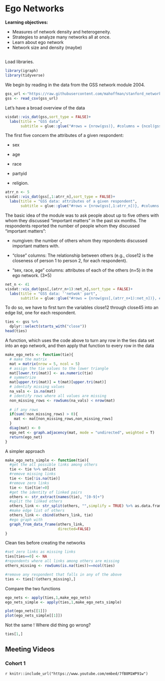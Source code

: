 # Ego Networks

**Learning objectives:**

-   Measures of network density and heterogeneity.
-   Strategies to analyze many networks all at once.
-   Learn about ego network
-   Network size and density (maybe)

## 

Load libraries.

```r
library(igraph)
library(tidyverse)
```

We begin by reading in the data from the GSS network module 2004.

```r
gss_url <-"https://raw.githubusercontent.com/mahoffman/stanford_networks/main/data/gss_local_nets.csv"
gss <- read_csv(gss_url) 
```

Let's have a broad overview of the data

```r
visdat::vis_dat(gss,sort_type = FALSE)+
  labs(title = "GSS data",
       subtitle = glue::glue("#rows = {nrow(gss)}, #columns = {ncol(gss)} "))
```

The first five concern the attributes of a given respondent:

-   sex

-   age

-   race

-   partyid

-   religion.

```r
atrr_n <- 5
visdat::vis_dat(gss[,1:atrr_n],sort_type = FALSE)+
  labs(title = "GSS data: attributes of a given respondent",
       subtitle = glue::glue("#rows = {nrow(gss[,1:atrr_n])}, #columns = {ncol(gss[,1:atrr_n])} "))
```

The basic idea of the module was to ask people about up to five others with whom they discussed "important matters" in the past six months. The respondents reported the number of people whom they discussed "important matters":

-   numgiven: the number of others whom they repondents discussed important matters with.

-   "close" columns: The relationship between others (e.g., close12 is the closeness of person 1 to person 2, for each respondent).

-   "sex, race, age" columns: attributes of each of the others (n=5) in the ego network. (3\*5)

```r
net_n <- 41
visdat::vis_dat(gss[,(atrr_n+1):net_n],sort_type = FALSE)+
  labs(title = "GSS data: ''netwok' part",
       subtitle = glue::glue("#rows = {nrow(gss[,(atrr_n+1):net_n])}, #columns = {ncol(gss[,(atrr_n+1):net_n])} "))
```

To do so, we have to first turn the variables close12 through close45 into an edge list, one for each respondent.

```r
ties <- gss %>%
  dplyr::select(starts_with("close"))
head(ties)
```

A function, which uses the code above to turn any row in the ties data set into an ego network, and then apply that function to every row in the data

```r
make_ego_nets <- function(tie){
  # make the matrix
  mat = matrix(nrow = 5, ncol = 5)
  # assign the tie values to the lower triangle
  mat[lower.tri(mat)] <- as.numeric(tie)
  # symmetrize
  mat[upper.tri(mat)] = t(mat)[upper.tri(mat)]
  # identify missing values
  na_vals <- is.na(mat)
  # identify rows where all values are missing
  non_missing_rows <- rowSums(na_vals) < nrow(mat)
  
  # if any rows 
  if(sum(!non_missing_rows) > 0){
    mat <- mat[non_missing_rows,non_missing_rows]
  }
  diag(mat) <- 0
  ego_net <- graph.adjacency(mat, mode = "undirected", weighted = T)
  return(ego_net)
}

```

A simpler approach

```r
make_ego_nets_simple <- function(tie){
  #get the all possible links among others
  tie <- tie %>% unlist
  #remove missing links
  tie <- tie[!is.na(tie)]
  #remove zero links
  tie <- tie[tie!=0]
  #get the identity of linked pairs
  others <- str_extract(names(tie), "[0-9]+")
  #split the linked others
  others_link <- str_split(others, "",simplify = TRUE) %>% as.data.frame
  #make edge list of others
  others_link <- cbind(others_link, tie)
  #ego graph with 
  graph_from_data_frame(others_link,
                        directed=FALSE)
}
```

Clean ties before creating the networks

```r
#set zero links as missing links
ties[ties==0] <- NA
#repondents where all links among others are missing
others_missing <- rowSums(is.na(ties))==ncol(ties)

#remove any respondent that falls in any of the above
ties <- ties[!(others_missing),]
```

Compare the two functions

```r
ego_nets <- apply(ties,1,make_ego_nets)
ego_nets_simple <- apply(ties,1,make_ego_nets_simple)

plot(ego_nets[[1]])
plot(ego_nets_simple[[1]])
```

Not the same ! Where did thing go wrong?

```r
ties[1,]
```

## Meeting Videos

### Cohort 1

`r knitr::include_url("https://www.youtube.com/embed/7fB8M1WP91w")`
